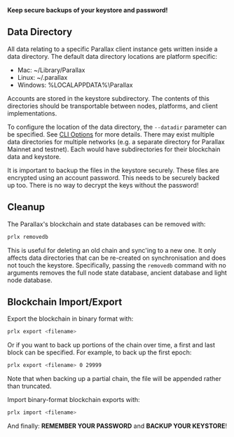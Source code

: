 **Keep secure backups of your keystore and password!**

## Data Directory

All data relating to a specific Parallax client instance gets written inside a data directory. The default data directory locations are platform specific:

* Mac: \~/Library/Parallax
* Linux: \~/.parallax
* Windows: %LOCALAPPDATA%\Parallax

Accounts are stored in the keystore subdirectory. The contents of this directories should be transportable between nodes, platforms, and client implementations.

To configure the location of the data directory, the `--datadir` parameter can be specified. See [CLI Options](./cli) for more details. There may exist multiple data directories for multiple networks (e.g. a separate directory for Parallax Mainnet and testnet). Each would have subdirectories for their blockchain data and keystore.

It is important to backup the files in the keystore securely. These files are encrypted using an account password. This needs to be securely backed up too. There is no way to decrypt the keys without the password!

## Cleanup

The Parallax's blockchain and state databases can be removed with:

```sh
prlx removedb
```

This is useful for deleting an old chain and sync'ing to a new one. It only affects data directories that can be re-created on synchronisation and does not touch the keystore. Specifically, passing the `removedb` command with no arguments removes the full node state database, ancient database and light node database.

## Blockchain Import/Export

Export the blockchain in binary format with:

```sh
prlx export <filename>
```

Or if you want to back up portions of the chain over time, a first and last block can be specified. For example, to back up the first epoch:

```sh
prlx export <filename> 0 29999
```

Note that when backing up a partial chain, the file will be appended rather than truncated.

Import binary-format blockchain exports with:

```sh
prlx import <filename>
```

And finally: **REMEMBER YOUR PASSWORD** and **BACKUP YOUR KEYSTORE**!
